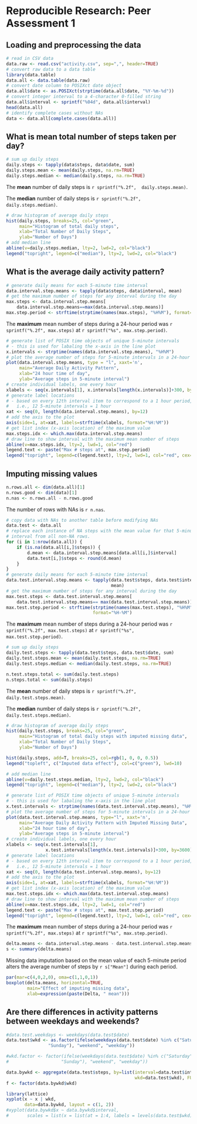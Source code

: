 # Reproducible Research: Peer Assessment 1


## Loading and preprocessing the data

```r
# read in CSV data
data.raw <- read.csv("activity.csv", sep=",", header=TRUE)
# convert raw data to a data table
library(data.table)
data.all <- data.table(data.raw)
# convert date column to POSIXct date object
data.all$date <- as.POSIXct(strptime(data.all$date, "%Y-%m-%d"))
# convert integer interval to a 4-character 0-filled string
data.all$interval <- sprintf("%04d", data.all$interval)
head(data.all)
# identify complete cases without NAs
data <- data.all[complete.cases(data.all)]
```

## What is mean total number of steps taken per day?

```r
# sum up daily steps
daily.steps <- tapply(data$steps, data$date, sum)
daily.steps.mean <- mean(daily.steps, na.rm=TRUE)
daily.steps.median <- median(daily.steps, na.rm=TRUE)
```

The __mean__ number of daily steps is `r sprintf("%.2f", 
daily.steps.mean)`.

The __median__ number of daily steps is `r sprintf("%.2f", 
daily.steps.median)`.

```r
# draw histogram of average daily steps
hist(daily.steps, breaks=25, col="green",
     main="Histogram of total daily steps", 
     xlab="Total Number of Daily Steps", 
     ylab="Number of Days")
# add median line
abline(v=daily.steps.median, lty=2, lwd=2, col="black")
legend("topright", legend=c("median"), lty=2, lwd=2, col="black")
```

## What is the average daily activity pattern?

```r
# generate daily means for each 5-minute time interval
data.interval.step.means <- tapply(data$steps, data$interval, mean)
# get the maximum number of steps for any interval during the day
max.steps <- data.interval.step.means[
    data.interval.step.means==max(data.interval.step.means)]
max.step.period <- strftime(strptime(names(max.steps), "%H%M"), format="%H:%M")
```

The __maximum__ mean number of steps during a 24-hour period was
`r sprintf("%.2f", max.steps)` at `r sprintf("%s", max.step.period)`.

```r
# generate list of POSIX time objects of unique 5-minute intervals
# - this is used for labaling the x-axis in the line plot
x.intervals <- strptime(names(data.interval.step.means), "%H%M")
# plot the average number of steps for 5-minute intervals in a 24-hour period
plot(data.interval.step.means, type = "l", xaxt='n',
     main="Average Daily Activity Pattern",
     xlab="24 hour time of day",
     ylab="Average steps in 5-minute interval")
# create individual labels, one every hour
xlabels <- seq(x.intervals[1], x.intervals[length(x.intervals)]+300, by=3600)
# generate label locations
# - based on every 12th interval item to correspond to a 1 hour period,
#   i.e., 12 5-minute intervals = 1 hour
xat <- seq(0, length(data.interval.step.means), by=12)
# add the axis to the plot
axis(side=1, at=xat, labels=strftime(xlabels, format="%H:%M"))
# get list index (x-axis location) of the maximum value
max.steps.idx <- which.max(data.interval.step.means)
# draw line to show interval with the maximum mean number of steps
abline(v=max.steps.idx, lty=2, lwd=1, col="red")
legend.text <- paste("Max # steps at", max.step.period)
legend("topright", legend=c(legend.text), lty=2, lwd=1, col="red", cex=0.75)
```

## Imputing missing values

<!--
1. Calculate and report the total number of missing values in the dataset 
(i.e. the total number of rows with NAs)
-->

```r
n.rows.all <- dim(data.all)[1]
n.rows.good <- dim(data)[1]
n.nas <- n.rows.all - n.rows.good
```
The number of rows with NAs is `r n.nas`.

<!--
2. Devise a strategy for filling in all of the missing values in the 
dataset. The strategy does not need to be sophisticated. For example, you could 
use the mean/median for that day, or the mean for that 5-minute interval, etc. 
-->

```r
# copy data with NAs to another table before modifying NAs
data.test <- data.all
# replace each instance of NA steps with the mean value for that 5-minute
# interval from all non-NA rows.
for (i in 1:nrow(data.all)) {
    if (is.na(data.all[i,]$steps)) {
        d.mean <- data.interval.step.means[data.all[i,]$interval]
        data.test[i,]$steps <- round(d.mean)
    }
}
# generate daily means for each 5-minute time interval
data.test.interval.step.means <- tapply(data.test$steps, data.test$interval, 
                                        mean)
# get the maximum number of steps for any interval during the day
max.test.steps <- data.test.interval.step.means[
    data.test.interval.step.means== max(data.test.interval.step.means)]
max.test.step.period <- strftime(strptime(names(max.test.steps), "%H%M"),
                                 format="%H-%M")
```

The __maximum__ mean number of steps during a 24-hour period was
`r sprintf("%.2f", max.test.steps)` at `r sprintf("%s", max.test.step.period)`.

```r
# sum up daily steps
daily.test.steps <- tapply(data.test$steps, data.test$date, sum)
daily.test.steps.mean <- mean(daily.test.steps, na.rm=TRUE)
daily.test.steps.median <- median(daily.test.steps, na.rm=TRUE)

n.test.steps.total <- sum(daily.test.steps)
n.steps.total <- sum(daily.steps)
```

The __mean__ number of daily steps is `r sprintf("%.2f", daily.test.steps.mean)`.

The __median__ number of daily steps is `r sprintf("%.2f", daily.test.steps.median)`.


```r
# draw histogram of average daily steps
hist(daily.test.steps, breaks=25, col="green",
     main="Histogram of total daily steps with imputed missing data", 
     xlab="Total Number of Daily Steps", 
     ylab="Number of Days")

hist(daily.steps, add=T, breaks=25, col=rgb(1, 0, 0, 0.5))
legend("topleft", c("Imputed data effect"), col=c("green"), lwd=10)

# add median line
abline(v=daily.test.steps.median, lty=2, lwd=2, col="black")
legend("topright", legend=c("median"), lty=2, lwd=2, col="black")
```


```r
# generate list of POSIX time objects of unique 5-minute intervals
# - this is used for labaling the x-axis in the line plot
x.test.intervals <- strptime(names(data.test.interval.step.means), "%H%M")
# plot the average number of steps for 5-minute intervals in a 24-hour period
plot(data.test.interval.step.means, type="l", xaxt='n',
     main="Average Daily Activity Pattern with Imputed Missing Data",
     xlab="24 hour time of day",
     ylab="Average steps in 5-minute interval")
# create individual labels, one every hour
xlabels <- seq(x.test.intervals[1], 
               x.test.intervals[length(x.test.intervals)]+300, by=3600)
# generate label locations
# - based on every 12th interval item to correspond to a 1 hour period,
#   i.e., 12 5-minute intervals = 1 hour
xat <- seq(0, length(data.test.interval.step.means), by=12)
# add the axis to the plot
axis(side=1, at=xat, labels=strftime(xlabels, format="%H:%M"))
# get list index (x-axis location) of the maximum value
max.test.steps.idx <- which.max(data.test.interval.step.means)
# draw line to show interval with the maximum mean number of steps
abline(v=max.test.steps.idx, lty=2, lwd=1, col="red")
legend.text <- paste("Max # steps at", max.test.step.period)
legend("topright", legend=c(legend.text), lty=2, lwd=1, col="red", cex=0.75)
```

The __maximum__ mean number of steps during a 24-hour period was
`r sprintf("%.2f", max.steps)` at `r sprintf("%s", max.step.period)`.

```r
delta.means <- data.interval.step.means - data.test.interval.step.means
s <- summary(delta.means)
```

Missing data imputation based on the mean value of each 5-minute period
alters the average number of steps by `r s["Mean"]` during each period.

```r
par(mar=c(4,0,2,0), oma=c(1,1,0,1))
boxplot(delta.means, horizontal=TRUE,
        main="Effect of imputing missing data",
        xlab=expression(paste(Delta, " mean")))
```

## Are there differences in activity patterns between weekdays and weekends?

<!--
Create a new factor variable in the dataset with two levels – “weekday” and “weekend” indicating whether a given date is a weekday or weekend day.
-->

```r
#data.test.weekdays <- weekdays(data.test$date)
data.test$wkd <- as.factor(ifelse(weekdays(data.test$date) %in% c("Saturday",
                "Sunday"), "weekend", "weekday"))

#wkd.factor <- factor(ifelse(weekdays(data.test$date) %in% c("Saturday",
#                    "Sunday"), "weekend", "weekday"))

data.bywkd <- aggregate(data.test$steps, by=list(interval=data.test$interval, 
                                                 wkd=data.test$wkd), FUN=mean)
f <- factor(data.bywkd$wkd)

library(lattice)
xyplot(x ~ x | wkd, 
       data=data.bywkd, layout = c(1, 2))
#xyplot(data.bywkd$x ~ data.bywkd$interval, 
#       scales = list(x = list(at = 1:4, labels = levels(data.test$wkd))))

```

